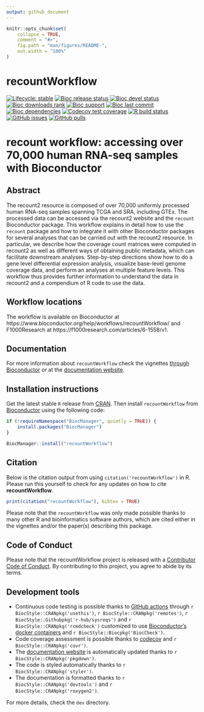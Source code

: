 ```yaml
---
output: github_document
---
```


<!-- README.md is generated from README.Rmd. Please edit that file -->

```r
knitr::opts_chunk$set(
    collapse = TRUE,
    comment = "#>",
    fig.path = "man/figures/README-",
    out.width = "100%"
)
```

# recountWorkflow

<!-- badges: start -->
[![Lifecycle: stable](https://img.shields.io/badge/lifecycle-stable-brightgreen.svg)](https://lifecycle.r-lib.org/articles/stages.html#stable)
[![Bioc release status](http://www.bioconductor.org/shields/build/release/workflows/recountWorkflow.svg)](https://bioconductor.org/checkResults/release/workflows-LATEST/recountWorkflow)
[![Bioc devel status](http://www.bioconductor.org/shields/build/devel/workflows/recountWorkflow.svg)](https://bioconductor.org/checkResults/devel/workflows-LATEST/recountWorkflow)
[![Bioc downloads rank](https://bioconductor.org/shields/downloads/release/recountWorkflow.svg)](http://bioconductor.org/packages/stats/workflows/recountWorkflow/)
[![Bioc support](https://bioconductor.org/shields/posts/recountWorkflow.svg)](https://support.bioconductor.org/tag/recountWorkflow)
[![Bioc last commit](https://bioconductor.org/shields/lastcommit/devel/workflows/recountWorkflow.svg)](http://bioconductor.org/checkResults/devel/workflows-LATEST/recountWorkflow/)
[![Bioc dependencies](https://bioconductor.org/shields/dependencies/release/recountWorkflow.svg)](https://bioconductor.org/packages/release/workflows/html/recountWorkflow.html#since)
[![Codecov test coverage](https://codecov.io/gh/LieberInstitute/recountWorkflow/branch/devel/graph/badge.svg)](https://codecov.io/gh/LieberInstitute/recountWorkflow?branch=devel)
[![R build status](https://github.com/LieberInstitute/recountWorkflow/actions/workflows/check-bioc.yml/badge.svg)](https://github.com/LieberInstitute/recountWorkflow/actions/workflows/check-bioc.yml)
[![GitHub issues](https://img.shields.io/github/issues/LieberInstitute/recountWorkflow)](https://github.com/LieberInstitute/recountWorkflow/issues)
[![GitHub pulls](https://img.shields.io/github/issues-pr/LieberInstitute/recountWorkflow)](https://github.com/LieberInstitute/recountWorkflow/pulls)
<!-- badges: end -->

# recount workflow: accessing over 70,000 human RNA-seq samples with Bioconductor

## Abstract

The recount2 resource is composed of over 70,000 uniformly processed human RNA-seq samples spanning TCGA and SRA, including GTEx. The processed data can be accessed via the recount2 website and the `recount` Bioconductor package. This workflow explains in detail how to use the `recount` package and how to integrate it with other Bioconductor packages for several analyses that can be carried out with the recount2 resource. In particular, we describe how the coverage count matrices were computed in recount2 as well as different ways of obtaining public metadata, which can facilitate downstream analyses. Step-by-step directions show how to do a gene level differential expression analysis, visualize base-level genome coverage data, and perform an analyses at multiple feature levels. This workflow thus provides further information to understand the data in recount2 and a compendium of R code to use the data.

## Workflow locations 

The workflow is available on Bioconductor at https://www.bioconductor.org/help/workflows/recountWorkflow/ and F1000Research at https://f1000research.com/articles/6-1558/v1.

## Documentation

For more information about `recountWorkflow` check the vignettes [through Bioconductor](http://bioconductor.org/packages/recountWorkflow) or at the [documentation website](http://LieberInstitute.github.io/recountWorkflow).

## Installation instructions

Get the latest stable `R` release from [CRAN](http://cran.r-project.org/). Then install `recountWorkflow` from [Bioconductor](http://bioconductor.org/) using the following code:

```r
if (!requireNamespace("BiocManager", quietly = TRUE)) {
    install.packages("BiocManager")
}

BiocManager::install("recountWorkflow")
```

## Citation

Below is the citation output from using `citation('recountWorkflow')` in R. Please 
run this yourself to check for any updates on how to cite __recountWorkflow__.

```r
print(citation("recountWorkflow"), bibtex = TRUE)
```

Please note that the `recountWorkflow` was only made possible thanks to many other R and bioinformatics software authors, which are cited either in the vignettes and/or the paper(s) describing this package.

## Code of Conduct
  
Please note that the recountWorkflow project is released with a [Contributor Code of Conduct](https://contributor-covenant.org/version/2/0/CODE_OF_CONDUCT.html). By contributing to this project, you agree to abide by its terms.

## Development tools

* Continuous code testing is possible thanks to [GitHub actions](https://www.tidyverse.org/blog/2020/04/usethis-1-6-0/)  through `r BiocStyle::CRANpkg('usethis')`, `r BiocStyle::CRANpkg('remotes')`, `r BiocStyle::Githubpkg('r-hub/sysreqs')` and `r BiocStyle::CRANpkg('rcmdcheck')` customized to use [Bioconductor's docker containers](https://www.bioconductor.org/help/docker/) and `r BiocStyle::Biocpkg('BiocCheck')`.
* Code coverage assessment is possible thanks to [codecov](https://codecov.io/gh) and `r BiocStyle::CRANpkg('covr')`.
* The [documentation website](http://LieberInstitute.github.io/recountWorkflow) is automatically updated thanks to `r BiocStyle::CRANpkg('pkgdown')`.
* The code is styled automatically thanks to `r BiocStyle::CRANpkg('styler')`.
* The documentation is formatted thanks to `r BiocStyle::CRANpkg('devtools')` and `r BiocStyle::CRANpkg('roxygen2')`.

For more details, check the `dev` directory.

